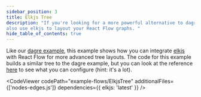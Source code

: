 ```yaml
---
sidebar_position: 3
title: Elkjs Tree
description: "If you're looking for a more powerful alternative to dagre, you can
also use elkjs to layout your React Flow graphs. "
hide_table_of_contents: true
---
```



Like our [dagre example](/docs/examples/layout/dagre), this example shows how you can integrate [elkjs](https://github.com/kieler/elkjs) with React Flow for more advanced tree layouts. The code for this example builds a similar tree to the dagre example, but you can look at the reference [here](https://www.eclipse.org/elk/reference.html) to see what you can configure (hint: it's a lot).

<CodeViewer
  codePath="example-flows/ElkjsTree"
  additionalFiles={['nodes-edges.js']}
  dependencies={{ elkjs: 'latest' }}
/>
